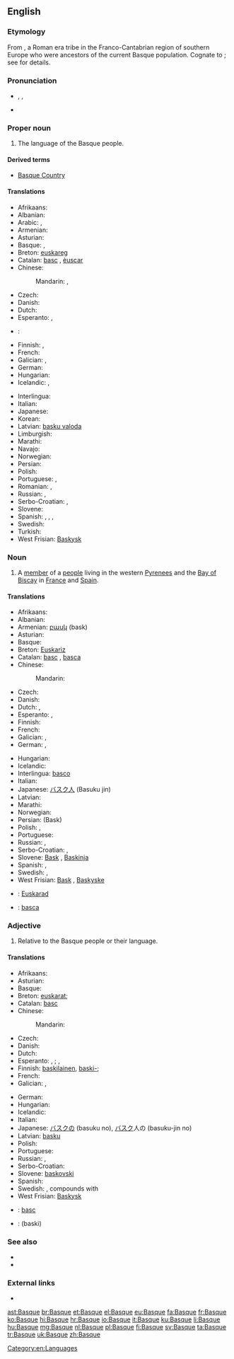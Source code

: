{{wikipedia}}
{{interwiktionary|code=eu}}
{{also|basque}}
==English==

===Etymology===
From {{etyl|la}} {{term|Vascones|lang=la}}, a Roman era tribe in the Franco-Cantabrian region of southern Europe who were ancestors of the current Basque population. Cognate to {{term|Gascon|lang=en}}; see {{term|Gascony|lang=en}} for details.

===Pronunciation===
* {{a|UK|US}} {{enPR|bask}}, {{IPA|/bæsk/}}, {{X-SAMPA|/b{sk/}}
* {{homophones|bask}}

===Proper noun===
{{en-proper noun}}

# The language of the Basque people.

====Derived terms====
* [[Basque Country]]

====Translations====
{{trans-top|language}}
* Afrikaans: {{t-|af|Baskies}}
* Albanian: {{t-|sq|baske|xs=Albanian}}
* Arabic: {{t-|ar|الباسك|m|tr=al-baask}}, {{qualifier|archaic}} {{t-|ar|البشكنس|f|tr=al bashkans|sc=Arab}}
* Armenian: {{t+|hy|բասկերեն|tr=baskeren}}
* Asturian: {{t+|ast|vascu|m}}
* Basque: {{t+|eu|euskara|xs=Basque}}, {{t+|eu|euskera|xs=Basque}}
* Breton: [[euskareg]] {{m}}
* Catalan: [[basc]] {{m}}, [[èuscar]] {{m}}
* Chinese:
*: Mandarin: {{t|cmn|巴斯克語|sc=Hani}}, {{t|cmn|巴斯克语|tr=Bāsīkèyǔ|sc=Hani}}
* Czech: {{t+|cs|baskičtina|f}}
* Danish: {{t-|da|baskisk}}
* Dutch: {{t+|nl|Baskisch|n}}
* Esperanto: {{t-|eo|eŭska lingvo|xs=Esperanto}} {{qualifier|preferred}}, {{t-|eo|vaska lingvo|xs=Esperanto}}
* {{et}}: {{t+|et|baski keel}}
* Finnish: {{t+|fi|baski}}, {{t+|fi|baskin kieli}}
* French: {{t+|fr|basque|m}}
* Galician: {{t+|gl|vasco|m}}, {{t+|gl|éuscaro|m}}
* German: {{t+|de|Baskisch|n}}
* Hungarian: {{t+|hu|baszk}}
* Icelandic: {{t+|is|baskneska|f}}, {{t-|is|baskamál|n}}
{{trans-mid}}
* Interlingua: {{t-|ia|basco|xs=Interlingua}}
* Italian: {{t+|it|basco|m}}
* Japanese: {{t+|ja|バスク語|tr=Basuku-go}}
* Korean: {{t-|ko|바스크어|tr=Baseukeu-eo|sc=Hang}}
* Latvian: [[basku valoda]] {{f}}
* Limburgish: {{t+|li|Baskisj|n|xs=Limburgish}}
* Marathi: {{t-|mr|बास्क|f|tr=bāska|sc=Deva}}
* Navajo: {{tø|nv|Dibé Ndeiniłkaadí Dineʼé bizaad}}
* Norwegian: {{t-|no|baskisk}}
* Persian: {{t+|fa|باسکی|tr=Baski}}
* Polish: {{t+|pl|baskijski|m}}
* Portuguese: {{t+|pt|basco|m}}, {{t+|pt|vasconço|m}}
* Romanian: {{t-|ro|limba bască|f}}, {{t+|ro|bască|f}}
* Russian: {{t-|ru|баскский язык|m|tr=báskskij jazýk}}, {{t+|ru|баскский|m|tr=báskskij|sc=Cyrl}}
* Serbo-Croatian: {{t|sh|baskijski jezik|m|alt=bȁskījskī jèzik}}, {{t|sh|baskijski|m}}
* Slovene: {{t+|sl|baskovščina|f}}
* Spanish: {{t+|es|vasco|m}}, {{t+|es|vascuence|m}}, {{t+|es|euskera|m}}, {{t-|es|eusquera|m}}
* Swedish: {{t+|sv|baskiska|c}}
* Turkish: {{t+|tr|Baskça}}
* West Frisian: [[Baskysk]]
{{trans-bottom}}

===Noun===
{{en-noun}}

# A [[member]] of a [[people]] living in the western [[Pyrenees]] and the [[Bay of Biscay]] in [[France]] and [[Spain]].

====Translations====
{{trans-top|member of a people}}
* Afrikaans: {{t-|af|Bask}}
* Albanian: {{t+|sq|bask|xs=Albanian}}
* Armenian: [[բասկ]] (bask)
* Asturian: {{t+|ast|vascu|m}}
* Basque: {{t+|eu|euskaldun|xs=Basque}}
* Breton: [[Euskariz]] {{p}}
* Catalan: [[basc]] {{m}}, [[basca]] {{f}}
* Chinese:
*: Mandarin: {{t|cmn|巴斯克人|tr=Bāsīkèrén|sc=Hani}}
* Czech: {{t-|cs|Bask|m}}
* Danish: {{t-|da|basker|c}}
* Dutch: {{t+|nl|Bask|m}}, {{t-|nl|Baskische|f}}
* Esperanto: {{t-|eo|eŭsko|xs=Esperanto}} {{qualifier|preferred}}, {{t-|eo|vasko|xs=Esperanto}}
* Finnish: {{t+|fi|baski}}
* French: {{t+|fr|Basque|m|f}}
* Galician: {{t+|gl|vasco|m|xs=Galician}}, {{t-|gl|vasca|f|xs=Galician}}
* German: {{t-|de|Baske|m}}, {{t-|de|Baskin|f}}
{{trans-mid}}
* Hungarian: {{t+|hu|baszk}}
* Icelandic: {{t-|is|Baski|m}}
* Interlingua: [[basco]]
* Italian: {{t+|it|basco|m}}
* Japanese: [[バスク人]] (Basuku jin)
* Latvian: {{t-|lv|basks|m|xs=Latvian}}
* Marathi: {{t-|mr|बास्क|tr=bāska|sc=Deva}}
* Norwegian: {{t-|no|basker}}
* Persian: {{fa-Arab|[[باسک]]}} (Bask)
* Polish: {{t+|pl|Bask|m}}, {{t+|pl|Baskijka|f}}
* Portuguese: {{t+|pt|basco|m}}
* Russian: {{t+|ru|баск|m|tr=bask}}, {{t-|ru|басконка|f|tr=baskónka}}
* Serbo-Croatian: {{t|sh|Bask|m|alt=Bȁsk}}, {{t|sh|Baskijka|f|alt=Bȁskījka}}
* Slovene: [[Bask]] {{m}}, [[Baskinja]] {{f}}
* Spanish: {{t+|es|vasco|m}}, {{t-|es|vasca|f}}
* Swedish: {{t+|sv|bask|m}}, {{t+|sv|baskiska|f}}
* West Frisian: [[Bask]] {{m}}, [[Baskyske]] {{f}}
{{trans-bottom}}

{{checktrans-top}}
* {{ttbc|br}}: [[Euskarad]] {{m}}
* {{ttbc|ro}}: [[basca]]
{{trans-bottom}}

===Adjective===
{{en-adj|-}}

# Relative to the Basque people or their language.

====Translations====
{{trans-top|relative to the Basque people or their language}}
* Afrikaans: {{t-|af|Baskies}}
* Asturian: {{t+|ast|vascu}}
* Basque: {{t+|eu|euskal|xs=Basque}}
* Breton: {{sense|people}} [[euskarat]]; {{sense|language}} {{t-|br|euskarek|xs=Breton}}
* Catalan: [[basc]]
* Chinese:
*: Mandarin: {{t|zh|巴斯克|tr=Bāsīkè de|alt=巴斯克的|sc=Hani}}
* Czech: {{t+|cs|baskický}}
* Danish: {{t-|da|baskisk}}
* Dutch: {{t+|nl|Baskisch}}
* Esperanto: {{sense|people}} {{t-|eo|eŭska|xs=Esperanto}} {{qualifier|preferred}}, {{t-|eo|vaska|xs=Esperanto}}; {{sense|language}} {{t-|eo|eŭsklingva|xs=Esperanto}} {{qualifier|preferred}}, {{t-|eo|vasklingva|xs=Esperanto}}
* Finnish: {{sense|people}} [[baskilainen]], [[baski|baski-]]; {{sense|language}} {{t+|fi|baskinkielinen}}
* French: {{t+|fr|basque}}
* Galician: {{t+|gl|vasco|xs=Galician}}, {{t+|gl|éuscaro}}
{{trans-mid}}
* German: {{t+|de|baskisch}}
* Hungarian: {{t+|hu|baszk}}
* Icelandic: {{t-|is|baskneskur}}
* Italian: {{t+|it|basco|m}}
* Japanese: [[バスク]]の (basuku no), [[バスク]]人の (basuku-jin no)
* Latvian: [[basku]]
* Polish: {{t+|pl|baskijski|m}}
* Portuguese: {{t+|pt|basco}}
* Russian: {{t+|ru|баскский|tr=báskskij}}, {{t-|ru|басконский|tr=baskónskij}}
* Serbo-Croatian: {{t|sh|baskijski|alt=bȁskījskī}}
* Slovene: [[baskovski]]
* Spanish: {{t+|es|vasco}}
* Swedish: {{t+|sv|baskisk}}, compounds with {{t+|sv|bask}}
* West Frisian: [[Baskysk]]
{{trans-bottom}}

{{checktrans-top}}
* {{ttbc|ia}}: [[basc]]
{{trans-mid}}
* {{ttbc|fa}}: {{fa-Arab|[[باسکی]]}} (baski)
{{trans-bottom}}

===See also===
* {{langcat}}
* {{langlist}}

===External links===
* {{ISO 639|link=Ethnologue|1code=eu|code=eus}}

[[Category:en:Languages]]

[[ast:Basque]]
[[br:Basque]]
[[et:Basque]]
[[el:Basque]]
[[eu:Basque]]
[[fa:Basque]]
[[fr:Basque]]
[[ko:Basque]]
[[hi:Basque]]
[[hr:Basque]]
[[io:Basque]]
[[it:Basque]]
[[ku:Basque]]
[[li:Basque]]
[[hu:Basque]]
[[mg:Basque]]
[[nl:Basque]]
[[pl:Basque]]
[[fi:Basque]]
[[sv:Basque]]
[[ta:Basque]]
[[tr:Basque]]
[[uk:Basque]]
[[zh:Basque]]